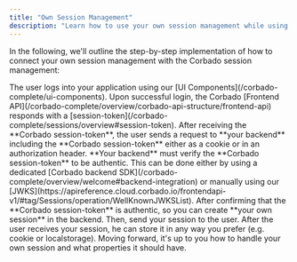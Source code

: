 ```yaml
---
title: "Own Session Management"
description: "Learn how to use your own session management while using Corbado's passkey authentication solution."
---
```


In the following, we'll outline the step-by-step implementation of how to connect your own session management with the Corbado session management:

<Steps>
    <Step title="User logs in to your application">
        The user logs into your application using our [UI Components](/corbado-complete/ui-components).
    </Step>
    <Step title="Corbado backend creates session-token">
        Upon successful login, the Corbado [Frontend API](/corbado-complete/overview/corbado-api-structure/frontend-api) responds with a
        [session-token](/corbado-complete/sessions/overview#session-token).
    </Step>
    <Step title="Request a session from your application">
        After receiving the **Corbado session-token**, the user sends a request to **your backend**
        including the **Corbado session-token** either as a cookie or in an authorization header.
    </Step>
    <Step title="Validate the Corbado session-token in your backend">
        **Your backend** must verify the **Corbado session-token** to be authentic. This can be done either by using
        a dedicated [Corbado backend SDK](/corbado-complete/overview/welcome#backend-integration) or manually using our [JWKS](https://apireference.cloud.corbado.io/frontendapi-v1/#tag/Sessions/operation/WellKnownJWKSList).
    </Step>
    <Step title="Create your own session">
        After confirming that the **Corbado session-token** is authentic, so you can create **your own session** in the backend.
        Then, send your session to the user.
    </Step>
    <Step title="Store and use your own session">
        After the user receives your session, he can store it in any way you prefer (e.g. cookie or localstorage).
        Moving forward, it's up to you how to handle your own session and what properties it should have.
    </Step>
</Steps>